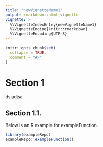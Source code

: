```yaml
---
title: "newVignetteName1"
output: rmarkdown::html_vignette
vignette: >
  %\VignetteIndexEntry{newVignetteName1}
  %\VignetteEngine{knitr::rmarkdown}
  %\VignetteEncoding{UTF-8}
---
```


```r
knitr::opts_chunk$set(
  collapse = TRUE,
  comment = "#>"
)
```

# Section 1

dsjadjsa

## Section 1.1.

Below is an R example for exampleFunction.

```r
library(exampleRepo)
exampleRepo::exampleFunction()
```
